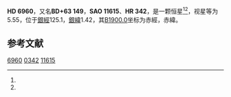 {{Starbox begin
| name = HD 6960
}}
{{Starbox observe
| epoch = [[J2000.0|J2000.0]]
| constell = {{星座名待查}}<ref name=SIMBAD>{{cite web
 | url=http://simbad.u-strasbg.fr/simbad/sim-id?Ident=HR+342
 | title=Pulsating variable Star
 | publisher=Centre de Données astronomiques de Strasbourg
 | work=SIMBAD
 | accessdate=2012-07-13
 | archive-date=2021-06-05
 | archive-url=https://web.archive.org/web/20210605043354/http://simbad.u-strasbg.fr/simbad/sim-id?Ident=HR+342
 | dead-url=no
 }}</ref><ref name=DATA>{{cite web
 | url=http://vizier.u-strasbg.fr/viz-bin/VizieR-5?-out.add=.&-source=5050&-corr=PK=HR&-out.max=9999&HR=342
 | title=VizieR Detailed Page
 | accessdate=2012-07-13
 | archive-date=2016-03-05
 | archive-url=https://web.archive.org/web/20160305003719/http://vizier.u-strasbg.fr/viz-bin/VizieR-5?-out.add=.&-source=5050&-corr=PK=HR&-out.max=9999&HR=342
 | dead-url=no
 }}</ref>
| 星官 = 
| ra = {{RA|1|11|25.6}}<ref name=SIMBAD /><ref name=DATA />
| dec = {{DEC|+64|12|10}}<ref name=SIMBAD /><ref name=DATA />
| appmag_v = 5.55<ref name=SIMBAD /><ref name=DATA />
}}
{{Starbox character
| class = B9.5V<ref name=SIMBAD /><ref name=DATA />
| b-v = -0.07<ref name=SIMBAD /><ref name=DATA />
| u-b = -0.13<ref name=SIMBAD /><ref name=DATA />
| r-i = <ref name=SIMBAD /><ref name=DATA />
| variable = 
}}
{{Starbox astrometry
| radial_v = -0.13
| prop_mo_ra = -10
| parallax = 
| p_error = 
}}
{{Starbox catalog
| names =BD+63 149，[[SAO星表|SAO]] 11615，[[HD星表|HD]] 6960，[[HR星表|HR]] 342}}
{{Starbox reference |Simbad=HR+342}}
{{Starbox end}}

'''HD 6960'''，又名'''BD+63 149'''，'''SAO 11615'''、'''HR 342'''，是一颗恒星<ref name=SIMBAD /><ref name=DATA />，视星等为5.55，位于[[銀道座標系|銀經]]125.1，[[銀道座標系|銀緯]]1.42，其[[B1900.0|B1900.0]]坐标为赤經{{RA|1|4|57.5}}，赤緯{{DEC|+63|1.42|15}}。

== 参考文献 ==
{{reflist}}

{{star-stub}}

[[Category:HD和HDE天體|6960]]
[[Category:HR天體|0342]]
[[Category:SAO天體|11615]]